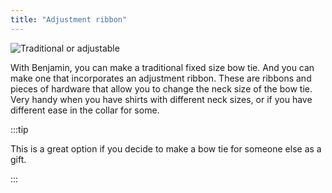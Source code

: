 ```yaml
---
title: "Adjustment ribbon"
---
```


![Traditional or adjustable](adjustmentribbon.svg)

With Benjamin, you can make a traditional fixed size bow tie. And you can
make one that incorporates an adjustment ribbon. These are ribbons and pieces of hardware
that allow you to change the neck size of the bow tie. Very handy when you have shirts
with different neck sizes, or if you have different ease in the collar for some.

:::tip


This is a great option if you decide to make a bow tie for someone else as a gift.

:::




